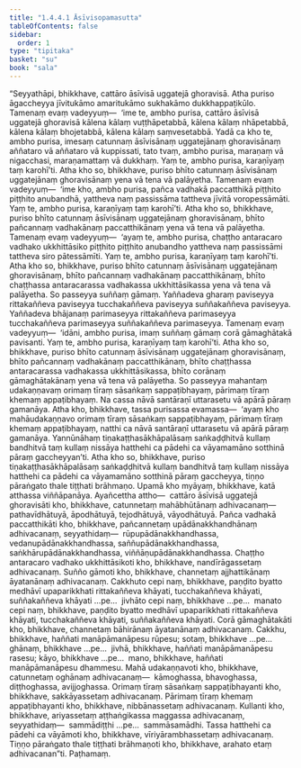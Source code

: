 ```yaml
---
title: "1.4.4.1 Āsīvisopamasutta"
tableOfContents: false
sidebar:
  order: 1
type: "tipitaka"
basket: "su"
book: "sala"
---
```



<DynamicBreadcrumb />

<Division number="238" book="sala" bookNo="13" page="381">

<Paragraph number="1000" book="sala">
“Seyyathāpi, bhikkhave, cattāro āsīvisā uggatejā ghoravisā. Atha puriso āgaccheyya jīvitukāmo amaritukāmo sukhakāmo dukkhappaṭikūlo. Tamenaṃ evaṃ vadeyyuṃ—  ‘ime te, ambho purisa, cattāro āsīvisā uggatejā ghoravisā kālena kālaṃ vuṭṭhāpetabbā, kālena kālaṃ nhāpetabbā, kālena kālaṃ bhojetabbā, kālena kālaṃ saṃvesetabbā. Yadā ca kho te, ambho purisa, imesaṃ catunnaṃ āsīvisānaṃ uggatejānaṃ ghoravisānaṃ aññataro vā aññataro vā kuppissati, tato tvaṃ, ambho purisa, maraṇaṃ vā nigacchasi, maraṇamattaṃ vā dukkhaṃ. Yaṃ te, ambho purisa, karaṇīyaṃ taṃ karohī’ti.
</Paragraph>

<Paragraph number="1001" book="sala">
Atha kho so, bhikkhave, puriso bhīto catunnaṃ āsīvisānaṃ uggatejānaṃ ghoravisānaṃ yena vā tena vā palāyetha. Tamenaṃ evaṃ vadeyyuṃ—  ‘ime kho, ambho purisa, pañca vadhakā paccatthikā piṭṭhito piṭṭhito anubandhā, yattheva naṃ passissāma tattheva jīvitā voropessāmāti. Yaṃ te, ambho purisa, karaṇīyaṃ taṃ karohī’ti.
</Paragraph>

<Paragraph number="1002" book="sala">
Atha kho so, bhikkhave, puriso bhīto catunnaṃ āsīvisānaṃ uggatejānaṃ ghoravisānaṃ, bhīto pañcannaṃ vadhakānaṃ paccatthikānaṃ yena vā tena vā palāyetha. Tamenaṃ evaṃ vadeyyuṃ—  ‘ayaṃ te, ambho purisa, chaṭṭho antaracaro vadhako ukkhittāsiko piṭṭhito piṭṭhito anubandho yattheva naṃ passissāmi tattheva siro pātessāmīti. Yaṃ te, ambho purisa, karaṇīyaṃ taṃ karohī’ti.
</Paragraph>

<Paragraph number="1003" book="sala">
Atha kho so, bhikkhave, puriso bhīto catunnaṃ āsīvisānaṃ uggatejānaṃ ghoravisānaṃ, bhīto pañcannaṃ vadhakānaṃ paccatthikānaṃ, bhīto chaṭṭhassa antaracarassa vadhakassa ukkhittāsikassa yena vā tena vā palāyetha. So passeyya suññaṃ gāmaṃ. Yaññadeva gharaṃ paviseyya rittakaññeva paviseyya tucchakaññeva paviseyya suññakaññeva paviseyya. Yaññadeva bhājanaṃ parimaseyya rittakaññeva parimaseyya tucchakaññeva parimaseyya suññakaññeva parimaseyya. Tamenaṃ evaṃ vadeyyuṃ—  ‘idāni, ambho purisa, imaṃ suññaṃ gāmaṃ corā gāmaghātakā pavisanti. Yaṃ te, ambho purisa, karaṇīyaṃ taṃ karohī’ti.
</Paragraph>

<Paragraph number="1004" book="sala">
Atha kho so, bhikkhave, puriso bhīto catunnaṃ āsīvisānaṃ uggatejānaṃ ghoravisānaṃ, bhīto pañcannaṃ vadhakānaṃ paccatthikānaṃ, bhīto chaṭṭhassa antaracarassa vadhakassa ukkhittāsikassa, bhīto corānaṃ gāmaghātakānaṃ yena vā tena vā palāyetha. So passeyya mahantaṃ udakaṇṇavaṃ orimaṃ tīraṃ sāsaṅkaṃ sappaṭibhayaṃ, pārimaṃ tīraṃ khemaṃ appaṭibhayaṃ. Na cassa nāvā santāraṇī uttarasetu vā apārā pāraṃ gamanāya. Atha kho, bhikkhave, tassa purisassa evamassa—  ‘ayaṃ kho mahāudakaṇṇavo orimaṃ tīraṃ sāsaṅkaṃ sappaṭibhayaṃ, pārimaṃ tīraṃ khemaṃ appaṭibhayaṃ, natthi ca nāvā santāraṇī uttarasetu vā apārā pāraṃ gamanāya. Yannūnāhaṃ tiṇakaṭṭhasākhāpalāsaṃ saṅkaḍḍhitvā kullaṃ bandhitvā taṃ kullaṃ nissāya hatthehi ca pādehi ca vāyamamāno sotthinā pāraṃ gaccheyyan’ti.
</Paragraph>

<Paragraph number="1005" book="sala">
Atha kho so, bhikkhave, puriso tiṇakaṭṭhasākhāpalāsaṃ saṅkaḍḍhitvā kullaṃ bandhitvā taṃ kullaṃ nissāya hatthehi ca pādehi ca vāyamamāno sotthinā pāraṃ gaccheyya, tiṇṇo pāraṅgato thale tiṭṭhati brāhmaṇo.
</Paragraph>

<Paragraph number="1006" book="sala">
Upamā kho myāyaṃ, bhikkhave, katā atthassa viññāpanāya. Ayañcettha attho—  cattāro āsīvisā uggatejā ghoravisāti kho, bhikkhave, catunnetaṃ mahābhūtānaṃ adhivacanaṃ—  pathavīdhātuyā, āpodhātuyā, tejodhātuyā, vāyodhātuyā.
</Paragraph>

<Paragraph number="1007" book="sala">
Pañca vadhakā paccatthikāti kho, bhikkhave, pañcannetaṃ upādānakkhandhānaṃ adhivacanaṃ, seyyathidaṃ—  rūpupādānakkhandhassa, vedanupādānakkhandhassa, saññupādānakkhandhassa, saṅkhārupādānakkhandhassa, viññāṇupādānakkhandhassa.
</Paragraph>

<Paragraph number="1008" book="sala">
Chaṭṭho antaracaro vadhako ukkhittāsikoti kho, bhikkhave, nandīrāgassetaṃ adhivacanaṃ.
</Paragraph>

<Paragraph number="1009" book="sala">
Suñño gāmoti kho, bhikkhave, channetaṃ ajjhattikānaṃ āyatanānaṃ adhivacanaṃ. Cakkhuto cepi naṃ, bhikkhave, paṇḍito byatto medhāvī upaparikkhati rittakaññeva khāyati, tucchakaññeva khāyati, suññakaññeva khāyati …pe…  jivhāto cepi naṃ, bhikkhave …pe…  manato cepi naṃ, bhikkhave, paṇḍito byatto medhāvī upaparikkhati rittakaññeva khāyati, tucchakaññeva khāyati, suññakaññeva khāyati.
</Paragraph>

<Paragraph number="1010" book="sala">
Corā gāmaghātakāti kho, bhikkhave, channetaṃ bāhirānaṃ āyatanānaṃ adhivacanaṃ. Cakkhu, bhikkhave, haññati manāpāmanāpesu rūpesu; sotaṃ, bhikkhave …pe…  ghānaṃ, bhikkhave …pe…  jivhā, bhikkhave, haññati manāpāmanāpesu rasesu; kāyo, bhikkhave …pe…  mano, bhikkhave, haññati manāpāmanāpesu dhammesu.
</Paragraph>

<Paragraph number="1011" book="sala">
Mahā udakaṇṇavoti kho, bhikkhave, catunnetaṃ oghānaṃ adhivacanaṃ—  kāmoghassa, bhavoghassa, diṭṭhoghassa, avijjoghassa.
</Paragraph>

<Paragraph number="1012" book="sala">
Orimaṃ tīraṃ sāsaṅkaṃ sappaṭibhayanti kho, bhikkhave, sakkāyassetaṃ adhivacanaṃ.
</Paragraph>

<Paragraph number="1013" book="sala">
Pārimaṃ tīraṃ khemaṃ appaṭibhayanti kho, bhikkhave, nibbānassetaṃ adhivacanaṃ.
</Paragraph>

<Paragraph number="1014" book="sala">
Kullanti kho, bhikkhave, ariyassetaṃ aṭṭhaṅgikassa maggassa adhivacanaṃ, seyyathidaṃ—  sammādiṭṭhi …pe…  sammāsamādhi.
</Paragraph>

<Paragraph number="1015" book="sala">
Tassa hatthehi ca pādehi ca vāyāmoti kho, bhikkhave, vīriyārambhassetaṃ adhivacanaṃ.
</Paragraph>

<Paragraph number="1016" book="sala">
Tiṇṇo pāraṅgato thale tiṭṭhati brāhmaṇoti kho, bhikkhave, arahato etaṃ adhivacanan”ti.

</Paragraph>
</Division>

<Paragraph number="1017" type="center" book="sala">
Paṭhamaṃ.
</Paragraph>
